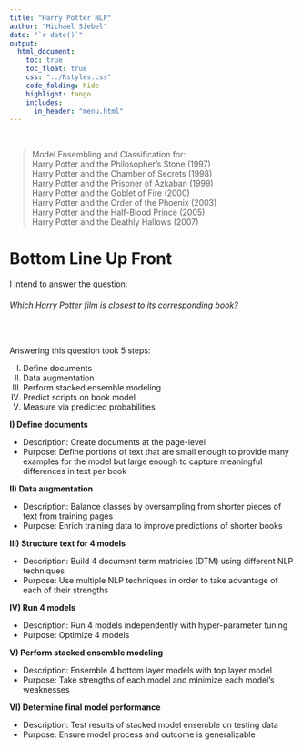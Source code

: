 ```yaml
---
title: "Harry Potter NLP"
author: "Michael Siebel"
date: "`r date()`"
output: 
  html_document:
    toc: true
    toc_float: true
    css: "../Rstyles.css" 
    code_folding: hide
    highlight: tango
    includes:
      in_header: "menu.html"
---
```


<br>

>  Model Ensembling and Classification for: <br>
>  Harry Potter and the Philosopher's Stone (1997) <br>
>  Harry Potter and the Chamber of Secrets (1998) <br>
>  Harry Potter and the Prisoner of Azkaban (1999) <br>
>  Harry Potter and the Goblet of Fire (2000) <br>
>  Harry Potter and the Order of the Phoenix (2003) <br>
>  Harry Potter and the Half-Blood Prince (2005) <br>
>  Harry Potter and the Deathly Hallows (2007)

# Bottom Line Up Front

I intend to answer the question:
<h6>Which Harry Potter film is closest to its corresponding book?</h6>
<br>


Answering this question took 5 steps:

I) Define documents
II) Data augmentation
III) Perform stacked ensemble modeling
IV) Predict scripts on book model
V) Measure via predicted probabilities



**I) Define documents**

   * Description: Create documents at the page-level
   * Purpose: Define portions of text that are small enough to provide many examples for the model but large enough to capture meaningful differences in text per book
   
**II) Data augmentation**

   * Description: Balance classes by oversampling from shorter pieces of text from training pages
   * Purpose: Enrich training data to improve predictions of shorter books
   
**III) Structure text for 4 models**

   * Description: Build 4 document term matricies (DTM) using different NLP techniques
   * Purpose: Use multiple NLP techniques in order to take advantage of each of their strengths

**IV) Run 4 models**

   * Description: Run 4 models independently with hyper-parameter tuning
   * Purpose: Optimize 4 models   

**V) Perform stacked ensemble modeling**

   * Description: Ensemble 4 bottom layer models with top layer model
   * Purpose: Take strengths of each model and minimize each model's weaknesses 

**VI) Determine final model performance**

   * Description: Test results of stacked model ensemble on testing data
   * Purpose: Ensure model process and outcome is generalizable

